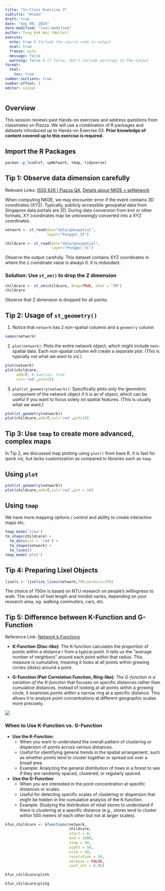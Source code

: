 ```yaml
---
title: "In-Class Exercise 3"
subtitle: "#todo"
draft: true
date: "Sep 09, 2024"
date-modified: "last-modified"
author: Teng Kok Wai (Walter)
execute:
  echo: true # Include the source code in output
  eval: true
  freeze: auto
  message: false
  warning: false # if false, don't include warnings in the output
format:
  html:
    toc: true
number-sections: true
number-offset: 1
editor: visual
---
```


## Overview

This session reviews past Hands-on exercises and address questions from classmates on Piazza. We will use a combination of R packages and datasets introduced up to Hands-on Exercise 03. **Prior knowledge of content covered up to this exercise is required.**

## Import the R Packages

```r
pacman::p_load(sf, spNetwork, tmap, tidyverse)
```

## Tip 1: Observe data dimension carefully

Relevant Links: [ISSS 626 \| Piazza QA](https://piazza.com/class/lz27gf1qw412m5/post/37), [Details about NKDE • spNetwork](https://jeremygelb.github.io/spNetwork/articles/web_vignettes/NKDEdetailed.html)

When computing NKDE, we may encounter error if the event contains 3D coordinates (XYZ). Typically, publicly accessible geospatial data from Singapore data portals are 2D. During data conversion from kml or other formats, XY coordinates may be unknowingly converted into a XYZ coordinates.

```r
network <- st_read(dsn="data/geospatial", 
                   layer="Punggol_St")

childcare <- st_read(dsn="data/geospatial",
                     layer="Punggol_CC")
```

::: callout-note
Observe the output carefully. This dataset contains XYZ coordinates in where the z coordinate value is always 0. It is redundant.
:::

### Solution: Use `st_zm()` to drop the Z dimension

```r
childcare <- st_zm(childcare, drop=TRUE, what = "ZM")
childcare
```

Observe that Z dimension is dropped for all points.

## Tip 2: Usage of `st_geometry()`

1.  Notice that `network` has 2 non-spatial columns and a `geometry` column

```r
names(network)
```
2. `plot(network)`: Plots the entire network object, which might include non-spatial data. Each non-spatial column will create a separate plot. (This is typically not what we want to viz.)

```r
plot(network)
plot(childcare,
     add=T, # overlay: true
     col='red',pch=19)
```
3. `plot(st_geometry(network))`: Specifically plots only the geometric component of the network object if it is an sf object, which can be useful if you want to focus solely on spatial features. (This is usually what we want.)

```r
plot(st_geometry(network))
plot(childcare,add=T,col='red',pch=19)
```

## Tip 3: Use `tmap` to create more advanced, complex maps

In Tip 2, we discussed map plotting using `plot()` from base R. It is fast for quick viz, but lacks customization as compared to libraries such as `tmap`

::: panel-tabset
## Using `plot`

```r
plot(st_geometry(network))
plot(childcare,add=T,col='red',pch = 18)
```

## Using `tmap`

We have more mapping options / control and ability to create interactive maps etc.

```r
tmap_mode('view')
tm_shape(childcare) + 
  tm_dots(col = 'red') + 
  tm_shape(network) +
  tm_lines()
tmap_mode('plot')
```

:::


## Tip 4: Preparing Lixel Objects

```r
lixels <- lixelize_lines(network,700,mindist=350)
```

The choice of 700m is based on NTU research on people's willingness to walk. The values of lixel length and mindist varies, depending on your research area, eg. walking commuters, cars, etc.

## Tip 5: Difference between K-Function and G-Function

Reference Link: [Network k Functions](https://cran.r-project.org/web/packages/spNetwork/vignettes/KNetworkFunctions.html#:~:text=The%20regular%20K%2Dfunction%20is,concentrations%20at%20different%20geographical%20scales.)

- **K-Function (Disc-like)**: The K-function calculates the proportion of points within a distance r from a typical point. It tells us the "average number of neighbors" around each point within that radius. This measure is cumulative, meaning it looks at all points within growing circles (disks) around a point.

- **G-Function (Pair Correlation Function, Ring-like)**: *The G-function is a variation of the K-function* that focuses on specific distances rather than cumulative distances. Instead of looking at all points within a growing circle, it examines points within a narrow ring at a specific distance. This allows it to analyze point concentrations at different geographic scales more precisely.

![](img/k-g-func.png)

### When to Use K-Function vs. G-Function

- **Use the K-Function**:
  - When you want to understand the overall pattern of clustering or dispersion of points across various distances.
  - Useful for identifying general trends in the spatial arrangement, such as whether points tend to cluster together or spread out over a broad area.
  - Example: Analyzing the general distribution of trees in a forest to see if they are randomly spaced, clustered, or regularly spaced.

- **Use the G-Function**:
  - When you are interested in the point concentration at specific distances or scales.
  - Useful for detecting specific scales of clustering or dispersion that might be hidden in the cumulative analysis of the K-function.
  - Example: Studying the distribution of retail stores to understand if there is clustering at a specific distance (e.g., stores tend to cluster within 500 meters of each other but not at larger scales).

```r
kfun_childcare <- kfunctions(network, 
                             childcare,
                             start = 0, 
                             end = 1000, 
                             step = 50, 
                             width = 50, 
                             nsim = 50, 
                             resolution = 50,
                             verbose = FALSE, 
                             conf_int = 0.05)
```

```r
kfun_childcare$plotk
```

```r
kfun_childcare$plotg
```



